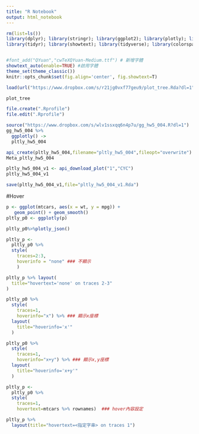 ```yaml
---
title: "R Notebook"
output: html_notebook
---
```


```r
rm(list=ls())
library(dplyr); library(stringr); library(ggplot2); library(plotly); library(lubridate); library(readr); library(colorspace); library(grDevices); library(shiny); library(shinyjs); library(scales)
library(tidyr); library(showtext); library(tidyverse); library(colorspace);library(wesanderson)


#font_add("QYuan","cwTeXQYuan-Medium.ttf") # 新增字體
showtext_auto(enable=TRUE) #啟用字體
theme_set(theme_classic())
knitr::opts_chunk$set(fig.align='center', fig.showtext=T)
```


```r
load(url("https://www.dropbox.com/s/r21jg0vxf77geu9/plot_tree.Rda?dl=1"))

plot_tree
```

```r
file.create(".Rprofile")
file.edit(".Rprofile") 
```
```r
source("https://www.dropbox.com/s/wlv1ssxqq6n4p7u/gg_hw5_004.R?dl=1")
gg_hw5_004 %>%
  ggplotly() ->
  pltly_hw5_004
```



```r
api_create(pltly_hw5_004,filename="pltly_hw5_004",fileopt="overwrite") -> Meta_pltly_hw5_004
Meta_pltly_hw5_004
```
```r
pltly_hw5_004_v1 <- api_download_plot("1","CYC")
pltly_hw5_004_v1
```

```r
save(pltly_hw5_004_v1,file="pltly_hw5_004_v1.Rda")
```

#Hover
```r
p <- ggplot(mtcars, aes(x = wt, y = mpg)) +
   geom_point() + geom_smooth()
pltly_p0 <- ggplotly(p)
```

```r
pltly_p0%>%plotly_json()
```
```r
pltly_p <- 
  pltly_p0 %>% 
  style(
    traces=2:3,
    hoverinfo = "none" ### 不顯示
    ) 

pltly_p %>% layout(
  title="hovertext='none' on traces 2-3"
)
```

```r
pltly_p0 %>% 
  style(
    traces=1,
    hoverinfo="x") %>% ### 顯示x座標
  layout(
    title="hoverinfo='x'"
  )
```

```r
pltly_p0 %>% 
  style(
    traces=1,
    hoverinfo="x+y") %>% ### 顯示x,y座標
  layout(
    title="hoverinfo='x+y'"
  )
```


```r
pltly_p <-    
  pltly_p0 %>% 
  style(
    traces=1,
    hovertext=mtcars %>% rownames)  ### hover內容設定

pltly_p %>%
  layout(title="hovertext=<指定字串> on traces 1")
```

```r

```

